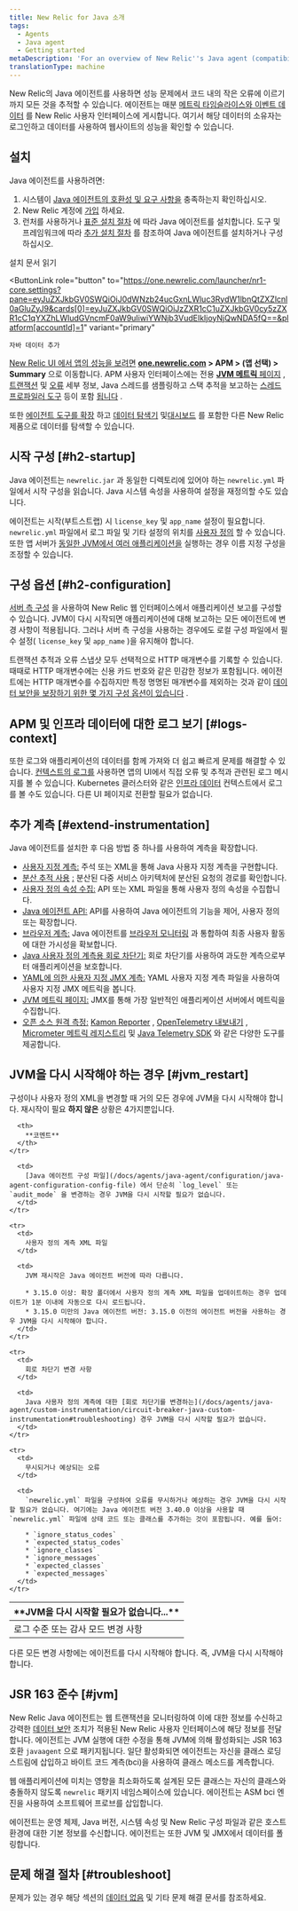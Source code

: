 ```yaml
---
title: New Relic for Java 소개
tags:
  - Agents
  - Java agent
  - Getting started
metaDescription: 'For an overview of New Relic''s Java agent (compatibility, requirements, installation, configuration), start here.'
translationType: machine
---
```


New Relic의 Java 에이전트를 사용하면 성능 문제에서 코드 내의 작은 오류에 이르기까지 모든 것을 추적할 수 있습니다. 에이전트는 매분 [메트릭 타임슬라이스와 이벤트 데이터](/docs/data-analysis/metrics/analyze-your-metrics/data-collection-metric-timeslice-event-data) 를 New Relic 사용자 인터페이스에 게시합니다. 여기서 해당 데이터의 소유자는 로그인하고 데이터를 사용하여 웹사이트의 성능을 확인할 수 있습니다.

## 설치

Java 에이전트를 사용하려면:

1. 시스템이 [Java 에이전트의 호환성 및 요구 사항을](/docs/compatibility-requirements-java-agent) 충족하는지 확인하십시오.
2. New Relic 계정에 [가입](https://newrelic.com/signup) 하세요.
3. 런처를 사용하거나 [표준 설치 절차](/docs/agents/java-agent/installation/java-agent-manual-installation) 에 따라 Java 에이전트를 설치합니다. 도구 및 프레임워크에 따라 [추가 설치 절차](/docs/agents/java-agent/additional-installation) 를 참조하여 Java 에이전트를 설치하거나 구성하십시오.

<ButtonGroup>
  <ButtonLink
    role="button"
    to="/docs/agents/java-agent/installation/install-java-agent"
    variant="link"
  >
    설치 문서 읽기
  </ButtonLink>

  <ButtonLink
    role="button"
    to="https://one.newrelic.com/launcher/nr1-core.settings?pane=eyJuZXJkbGV0SWQiOiJ0dWNzb24ucGxnLWluc3RydW1lbnQtZXZlcnl0aGluZyJ9&cards[0]=eyJuZXJkbGV0SWQiOiJzZXR1cC1uZXJkbGV0cy5zZXR1cC1qYXZhLWludGVncmF0aW9uIiwiYWNjb3VudElkIjoyNjQwNDA5fQ==&platform[accountId]=1"
    variant="primary"
  >
    자바 데이터 추가
  </ButtonLink>
</ButtonGroup>

[New Relic UI 에서 앱의 성능을 보려면](/docs/apm/applications-menu/monitoring/apm-overview-page) **[one.newrelic.com](https://one.newrelic.com) > APM > (앱 선택) > Summary** 으로 이동합니다. APM 사용자 인터페이스에는 전용 [**JVM 메트릭** 페이지](/docs/agents/java-agent/features/jvm-metrics-page) , [트랜잭션](/docs/apm/transactions) 및 [오류](/docs/apm/applications-menu/error-analytics/introduction-error-analytics) 세부 정보, Java 스레드를 샘플링하고 스택 추적을 보고하는 [스레드 프로파일러 도구](/docs/apm/applications-menu/events/thread-profiler-tool) 등이 포함 [됩니다](/docs/apm/applications-menu) .

또한 [에이전트 도구를 확장](#extend-instrumentation) 하고 [데이터 탐색기](/docs/query-your-data/explore-query-data/data-explorer/introduction-data-explorer) 및[대시보드](/docs/query-your-data/explore-query-data/dashboards/introduction-new-relic-one-dashboards) 를 포함한 다른 New Relic 제품으로 데이터를 탐색할 수 있습니다.

## 시작 구성 [#h2-startup]

Java 에이전트는 `newrelic.jar` 과 동일한 디렉토리에 있어야 하는 `newrelic.yml` 파일에서 시작 구성을 읽습니다. Java 시스템 속성을 사용하여 설정을 재정의할 수도 있습니다.

에이전트는 시작(부트스트랩) 시 `license_key` 및 `app_name` 설정이 필요합니다. `newrelic.yml` 파일에서 로그 파일 및 기타 설정의 위치를 [사용자 정의](/docs/agents/java-agent/configuration/java-agent-configuration-config-file) 할 수 있습니다. 또한 앱 서버가 [동일한 JVM에서 여러 애플리케이션을](/docs/agents/java-agent/configuration/automatic-application-naming) 실행하는 경우 이름 지정 구성을 조정할 수 있습니다.

## 구성 옵션 [#h2-configuration]

[서버 측 구성](/docs/agents/manage-apm-agents/configuration/server-side-agent-configuration) 을 사용하여 New Relic 웹 인터페이스에서 애플리케이션 보고를 구성할 수 있습니다. JVM이 다시 시작되면 애플리케이션에 대해 보고하는 모든 에이전트에 변경 사항이 적용됩니다. 그러나 서버 측 구성을 사용하는 경우에도 로컬 구성 파일에서 필수 설정( `license_key` 및 `app_name` )을 유지해야 합니다.

트랜잭션 추적과 오류 스냅샷 모두 선택적으로 HTTP 매개변수를 기록할 수 있습니다. 때때로 HTTP 매개변수에는 신용 카드 번호와 같은 민감한 정보가 포함됩니다. 에이전트에는 HTTP 매개변수를 수집하지만 특정 명명된 매개변수를 제외하는 것과 같이 [데이터 보안을 보장하기 위한 몇 가지 구성 옵션이 있습니다](/docs/agents/java-agent/getting-started/apm-agent-security-java) .

## APM 및 인프라 데이터에 대한 로그 보기 [#logs-context]

또한 로그와 애플리케이션의 데이터를 함께 가져와 더 쉽고 빠르게 문제를 해결할 수 있습니다. [컨텍스트의 로그를](/docs/logs/logs-context/java-configure-logs-context-all/) 사용하면 앱의 UI에서 직접 오류 및 추적과 관련된 로그 메시지를 볼 수 있습니다. Kubernetes 클러스터와 같은 [인프라 데이터](/docs/logs/forward-logs/forward-your-logs-using-infrastructure-agent/) 컨텍스트에서 로그를 볼 수도 있습니다. 다른 UI 페이지로 전환할 필요가 없습니다.

## 추가 계측 [#extend-instrumentation]

Java 에이전트를 설치한 후 다음 방법 중 하나를 사용하여 계측을 확장합니다.

* [사용자 지정 계측:](/docs/agents/manage-apm-agents/agent-metrics/custom-instrumentation) 주석 또는 XML을 통해 Java 사용자 지정 계측을 구현합니다.
* [분산 추적 사용](/docs/apm/distributed-tracing/getting-started/introduction-distributed-tracing) [:](/docs/agents/manage-apm-agents/agent-metrics/collect-custom-attributes) 분산된 다중 서비스 아키텍처에 분산된 요청의 경로를 확인합니다.
* [사용자 정의 속성 수집:](/docs/agents/manage-apm-agents/agent-metrics/collect-custom-attributes) API 또는 XML 파일을 통해 사용자 정의 속성을 수집합니다.
* [Java 에이전트 API:](/docs/agents/java-agent/custom-instrumentation/java-agent-api) API를 사용하여 Java 에이전트의 기능을 제어, 사용자 정의 또는 확장합니다.
* [브라우저 계측:](/docs/browser/new-relic-browser/page-load-timing-resources/page-load-timing-process) Java 에이전트를 [브라우저 모니터링](/docs/browser/new-relic-browser/getting-started/new-relic-browser) 과 통합하여 최종 사용자 활동에 대한 가시성을 확보합니다.
* [Java 사용자 정의 계측용 회로 차단기:](/docs/agents/java-agent/custom-instrumentation/circuit-breaker-java-custom-instrumentation) 회로 차단기를 사용하여 과도한 계측으로부터 애플리케이션을 보호합니다.
* [YAML에 의한 사용자 지정 JMX 계측:](/docs/agents/java-agent/custom-instrumentation/custom-jmx-instrumentation-yaml) YAML 사용자 지정 계측 파일을 사용하여 사용자 지정 JMX 메트릭을 봅니다.
* [JVM 메트릭 페이지:](/docs/apm/applications-menu/monitoring/jvm-metrics-page) JMX를 통해 가장 일반적인 애플리케이션 서버에서 메트릭을 수집합니다.
* [오픈 소스 원격 측정:](/docs/integrations/open-source-telemetry-integrations/get-started/introduction-new-relics-open-source-telemetry-integrations) [Kamon Reporter](/docs/integrations/open-source-telemetry-integrations/open-source-telemetry-integration-list/kamon-reporter) , [OpenTelemetry 내보내기](/docs/integrations/open-source-telemetry-integrations/open-source-telemetry-integration-list/new-relics-opentelemetry-integration) , [Micrometer 메트릭 레지스트리](/docs/integrations/open-source-telemetry-integrations/open-source-telemetry-integration-list/new-relics-micrometer-integration) 및 [Java Telemetry SDK](/docs/data-ingest-apis/get-data-new-relic/new-relic-sdks/telemetry-sdks-send-custom-telemetry-data-new-relic) 와 같은 다양한 도구를 제공합니다.

## JVM을 다시 시작해야 하는 경우 [#jvm_restart]

구성이나 사용자 정의 XML을 변경할 때 거의 모든 경우에 JVM을 다시 시작해야 합니다. 재시작이 필요 **하지 않은** 상황은 4가지뿐입니다.

<table>
  <thead>
    <tr>
      <th style={{ width: "200px" }}>
        **JVM을 다시 시작할 필요가 없습니다...**
      </th>

      <th>
        **코멘트**
      </th>
    </tr>
  </thead>

  <tbody>
    <tr>
      <td>
        로그 수준 또는 감사 모드 변경 사항
      </td>

      <td>
        [Java 에이전트 구성 파일](/docs/agents/java-agent/configuration/java-agent-configuration-config-file) 에서 단순히 `log_level` 또는 `audit_mode` 을 변경하는 경우 JVM을 다시 시작할 필요가 없습니다.
      </td>
    </tr>

    <tr>
      <td>
        사용자 정의 계측 XML 파일
      </td>

      <td>
        JVM 재시작은 Java 에이전트 버전에 따라 다릅니다.

        * 3.15.0 이상: 확장 폴더에서 사용자 정의 계측 XML 파일을 업데이트하는 경우 업데이트가 1분 이내에 자동으로 다시 로드됩니다.
        * 3.15.0 미만의 Java 에이전트 버전: 3.15.0 이전의 에이전트 버전을 사용하는 경우 JVM을 다시 시작해야 합니다.
      </td>
    </tr>

    <tr>
      <td>
        회로 차단기 변경 사항
      </td>

      <td>
        Java 사용자 정의 계측에 대한 [회로 차단기를 변경하는](/docs/agents/java-agent/custom-instrumentation/circuit-breaker-java-custom-instrumentation#troubleshooting) 경우 JVM을 다시 시작할 필요가 없습니다.
      </td>
    </tr>

    <tr>
      <td>
        무시되거나 예상되는 오류
      </td>

      <td>
        `newrelic.yml` 파일을 구성하여 오류를 무시하거나 예상하는 경우 JVM을 다시 시작할 필요가 없습니다. 여기에는 Java 에이전트 버전 3.40.0 이상을 사용할 때 `newrelic.yml` 파일에 상태 코드 또는 클래스를 추가하는 것이 포함됩니다. 예를 들어:

        * `ignore_status_codes`
        * `expected_status_codes`
        * `ignore_classes`
        * `ignore_messages`
        * `expected_classes`
        * `expected_messages`
      </td>
    </tr>
  </tbody>
</table>

다른 모든 변경 사항에는 에이전트를 다시 시작해야 합니다. 즉, JVM을 다시 시작해야 합니다.

## JSR 163 준수 [#jvm]

New Relic Java 에이전트는 웹 트랜잭션을 모니터링하여 이에 대한 정보를 수신하고 강력한 [데이터 보안](/docs/accounts-partnerships/accounts/security/data-security) 조치가 적용된 New Relic 사용자 인터페이스에 해당 정보를 전달합니다. 에이전트는 JVM 실행에 대한 수정을 통해 JVM에 의해 활성화되는 JSR 163 호환 `javaagent` 으로 패키지됩니다. 일단 활성화되면 에이전트는 자신을 클래스 로딩 스트림에 삽입하고 바이트 코드 계측(bci)을 사용하여 클래스 메소드를 계측합니다.

웹 애플리케이션에 미치는 영향을 최소화하도록 설계된 모든 클래스는 자신의 클래스와 충돌하지 않도록 `newrelic` 패키지 네임스페이스에 있습니다. 에이전트는 ASM bci 엔진을 사용하여 소프트웨어 프로브를 삽입합니다.

에이전트는 운영 체제, Java 버전, 시스템 속성 및 New Relic 구성 파일과 같은 호스트 환경에 대한 기본 정보를 수신합니다. 에이전트는 또한 JVM 및 JMX에서 데이터를 폴링합니다.

## 문제 해결 절차 [#troubleshoot]

문제가 있는 경우 해당 섹션의 [데이터 없음](/docs/apm/agents/java-agent/troubleshooting/no-data-appears-java) 및 기타 문제 해결 문서를 참조하세요.